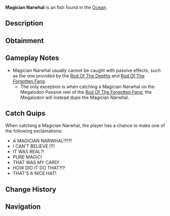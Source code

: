 {{FishInfobox
|image          = Magician Narwhal.png
|rarity         = Apex
|sea            = First Sea, Second Sea
|location       = [[Ocean]]
|sublocation    = 
|sources        = Fishing Rod
|nopassive      = 1
|radar_location = 
|xp             = 2500000
|weather        = Clear
|time           = 
|season         = Summer
|bait           = Golden Worm
|base_weight    = 20000
|base_value     = 1000000
|weight_range   = 14600
|base_chance    = 1
|base_resil     = -20
}}
'''Magician Narwhal''' is an {{Rarity|Apex}} fish found in the [[Ocean]].

== Description ==
{{Description|A whimsical narwhal with a neat top hat and an enchanted magician's wand, casting spells beneath waves.|Bestiary Entry}}

== Obtainment ==
{{Fish Availability|
Narwhal Hunt/Magician Narwhal/First Sea
Narwhal Hunt/Magician Narwhal/Second Sea
|top_rods      = 
Leviathan's Fang Rod\21532.27\186237.8;
Trident Rod\16712.13\135077.89;
Great Rod of Oscar\14980.29\109672.52;
No-Life Rod\14828.49\126287.2;
Ethereal Prism Rod\14522.22\117285.32;
Destiny Rod\11588.74\94823.2;
Heaven's Rod\10665.05\87166.21;
Seraphic Rod\14008.7\116728.28;
Rod Of The Exalted One\11554.67\99784.85;
Poseidon Rod\11514.86\99838.51;
Astralhook Rod\14363.58\114952.6;
Rod Of The Forgotten Fang\13107.47\113367.85;
Challenger's Rod\12729.01\108666.69;
Rod Of The Depths\11420.12\98579.99;
Zeus Rod\11208.35\96903.86;
Depthseeker Rod\10318.92\88612.94;
Avalanche Rod\9080.86\78124.96;
Volcanic Rod\8828.4\75301.22;
Steady Rod\3259.61\24928.09
|recommended   = Trident Rod
}}

== Gameplay Notes ==
* Magician Narwhal usually cannot be caught with passive effects, such as the one provided by the [[Rod Of The Depths]] and [[Rod Of The Forgotten Fang]].
** The only exception is when catching a Magician Narwhal on the Megalodon Passive reel of the [[Rod Of The Forgotten Fang]], the Megalodon will instead dupe the Magician Narwhal.

== Catch Quips ==
When catching a Magician Narwhal, the player has a chance to make one of the following exclamations:
* A MAGICIAN NARWHAL!?!?!
* I CAN'T BELIEVE IT!
* IT WAS REAL?!
* PURE MAGIC!
* THAT WAS MY CARD!
* HOW DID IT DO THAT?!?
* THAT'S A NICE HAT!

== Change History ==
{{Change History|{{subst:Current Version}}}}

== Navigation ==
{{Fish Navbox|Ocean}}